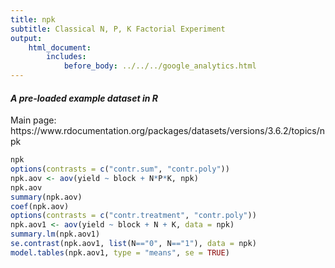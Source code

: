 ```yaml
---
title: npk
subtitle: Classical N, P, K Factorial Experiment
output:
    html_document:
        includes:
            before_body: ../../../google_analytics.html
---
```


#### *A pre-loaded example dataset in R*
Main page: https://www.rdocumentation.org/packages/datasets/versions/3.6.2/topics/npk

```r
npk
options(contrasts = c("contr.sum", "contr.poly"))
npk.aov <- aov(yield ~ block + N*P*K, npk)
npk.aov
summary(npk.aov)
coef(npk.aov)
options(contrasts = c("contr.treatment", "contr.poly"))
npk.aov1 <- aov(yield ~ block + N + K, data = npk)
summary.lm(npk.aov1)
se.contrast(npk.aov1, list(N=="0", N=="1"), data = npk)
model.tables(npk.aov1, type = "means", se = TRUE)
```
